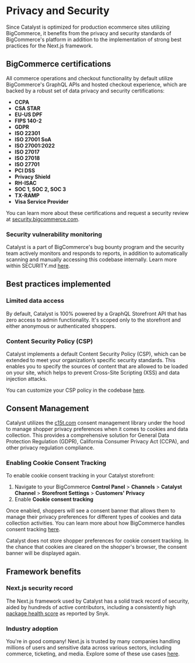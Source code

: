 # Privacy and Security

Since Catalyst is optimized for production ecommerce sites utilizing BigCommerce, it benefits from the privacy and security standards of BigCommerce's platform in addition to the implementation of strong best practices for the Next.js framework.

## BigCommerce certifications

All commerce operations and checkout functionality by default utilize BigCommerce's GraphQL APIs and hosted checkout experience, which are backed by a robust set of data privacy and security certifications:

- **CCPA**
- **CSA STAR**
- **EU-US DPF**
- **FIPS 140-2**
- **GDPR**
- **ISO 22301**
- **ISO 27001 SoA**
- **ISO 27001:2022**
- **ISO 27017**
- **ISO 27018**
- **ISO 27701**
- **PCI DSS**
- **Privacy Shield**
- **RH-ISAC**
- **SOC 1, SOC 2, SOC 3**
- **TX-RAMP**
- **Visa Service Provider**

You can learn more about these certifications and request a security review at [security.bigcommerce.com](https://security.bigcommerce.com).

### Security vulnerability monitoring

Catalyst is a part of BigCommerce's bug bounty program and the security team actively monitors and responds to reports, in addition to automatically scanning and manually accessing this codebase internally. Learn more within SECURITY.md [here](https://github.com/bigcommerce/catalyst/blob/main/SECURITY.md).

## Best practices implemented

### Limited data access

By default, Catalyst is 100% powered by a GraphQL Storefront API that has zero access to admin functionality. It's scoped only to the storefront and either anonymous or authenticated shoppers.

### Content Security Policy (CSP)

Catalyst implements a default Content Security Policy (CSP), which can be extended to meet your organization’s specific security standards. This enables you to specify the sources of content that are allowed to be loaded on your site, which helps to prevent Cross-Site Scripting (XSS) and data injection attacks.

You can customize your CSP policy in the codebase [here](https://github.com/bigcommerce/catalyst/blob/main/core/lib/content-security-policy.ts#L10).

## Consent Management

Catalyst utilizes the [c15t.com](https://c15t.com) consent management library under the hood to manage shopper privacy preferences when it comes to cookies and data collection.  This provides a comprehensive solution for General Data Protection Regulation (GDPR), California Consumer Privacy Act (CCPA), and other privacy regulation compliance.

### Enabling Cookie Consent Tracking

To enable cookie consent tracking in your Catalyst storefront:

1. Navigate to your BigCommerce **Control Panel** > **Channels** > **Catalyst Channel** > **Storefront Settings** > **Customers' Privacy**
2. Enable **Cookie consent tracking**

Once enabled, shoppers will see a consent banner that allows them to manage their privacy preferences for different types of cookies and data collection activities.  You can learn more about how BigCommerce handles consent tracking [here](https://support.bigcommerce.com/s/article/Implementing-CCPA-with-BigCommerce?language=en_US#settings).

<Callout type="info">
  Catalyst does not store shopper preferences for cookie consent tracking.  In the chance that cookies are cleared on the shopper's browser, the consent banner will be displayed again.
</Callout>

## Framework benefits

### Next.js security record

The Next.js framework used by Catalyst has a solid track record of security, aided by hundreds of active contributors, including a consistently high [package health score](https://snyk.io/advisor/npm-package/next) as reported by Snyk.

### Industry adoption

You're in good company! Next.js is trusted by many companies handling millions of users and sensitive data across various sectors, including commerce, ticketing, and media. Explore some of these use cases [here](https://nextjs.org/showcase).
